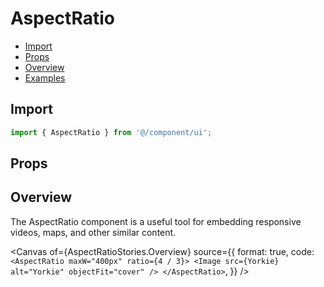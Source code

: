 # AspectRatio


<Meta of={AspectRatioStories} />

- [Import](#import)
- [Props](#props)
- [Overview](#overview)
- [Examples](#examples)

## Import

```jsx
import { AspectRatio } from '@/component/ui';
```

## Props

<Controls />

## Overview

The AspectRatio component is a useful tool for embedding responsive videos, maps, and other similar content.

<Canvas
  of={AspectRatioStories.Overview}
  source={{
    format: true,
    code: `
      <AspectRatio maxW="400px" ratio={4 / 3}>
        <Image src={Yorkie} alt="Yorkie" objectFit="cover" />
      </AspectRatio>
    `,
  }}
/>

